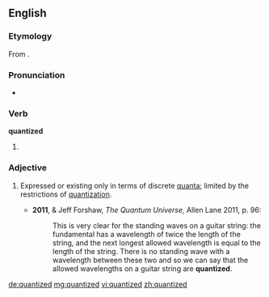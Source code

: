 ==English==
===Etymology===
From {{suffix|quantize|ed}}.

===Pronunciation===
*{{a|UK}} {{IPA|/ˈkwɒntʌɪzd/}}

===Verb===
'''quantized'''

# {{past of|quantize}}

===Adjective===
{{en-adj}}

# {{physics}} Expressed or existing only in terms of discrete [[quanta]]; limited by the restrictions of [[quantization]]. {{defdate|from 20th c.}}
#*'''2011''', {{w|Brian Cox (physicist)|Brian Cox}} & Jeff Forshaw, ''The Quantum Universe'', Allen Lane 2011, p. 96:
#*:This is very clear for the standing waves on a guitar string: the fundamental has a wavelength of twice the length of the string, and the next longest allowed wavelength is equal to the length of the string. There is no standing wave with a wavelength between these two and so we can say that the allowed wavelengths on a guitar string are '''quantized'''.

[[de:quantized]]
[[mg:quantized]]
[[vi:quantized]]
[[zh:quantized]]